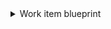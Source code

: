 <details>
<summary>Work item blueprint</summary>

```json showLineNumbers
{
  "identifier": "workItem",
  "title": "Work Item",
  "icon": "AzureDevops",
  "schema": {
    "properties": {
      "type": {
        "title": "Type",
        "type": "string",
        "icon": "AzureDevops",
        "description": "The type of work item (e.g., Bug, Task, User Story)",
        "enum": ["Issue", "Epic", "Task"],
        "enumColors": {
          "Issue": "green",
          "Epic": "orange",
          "Task": "blue"
        }
      },
      "state": {
        "title": "State",
        "type": "string",
        "icon": "AzureDevops",
        "description": "The current state of the work item (e.g., New, Active, Closed)"
      },
      "reason": {
        "title": "Reason",
        "type": "string",
        "description": "The title of the work item"
      },
      "effort": {
        "title": "Effort",
        "type": "number",
        "description": "The estimated effort for the work item"
      },
      "description": {
        "title": "Description",
        "type": "string",
        "format": "markdown",
        "description": "A detailed description of the work item"
      },
      "link": {
        "title": "Link",
        "type": "string",
        "format": "url",
        "icon": "AzureDevops",
        "description": "Link to the work item in Azure DevOps"
      },
      "createdBy": {
        "title": "Created By",
        "type": "string",
        "icon": "User",
        "description": "The person who created the work item"
      },
      "changedBy": {
        "title": "Changed By",
        "type": "string",
        "icon": "User",
        "description": "The person who last changed the work item"
      },
      "assignedTo": {
        "title": "Assigned To",
        "type": "string",
        "icon": "User",
        "description": "The person assigned to this work item"
      },
      "createdDate": {
        "title": "Created Date",
        "type": "string",
        "format": "date-time",
        "description": "The date and time when the work item was created"
      },
      "changedDate": {
        "title": "Changed Date",
        "type": "string",
        "format": "date-time",
        "description": "The date and time when the work item was last changed"
      }
    },
    "required": []
  },
  "mirrorProperties": {},
  "calculationProperties": {},
  "aggregationProperties": {},
  "relations": {
    "project": {
      "title": "Project",
      "target": "project",
      "required": true,
      "many": false
    }
  }
}
```

</details>
